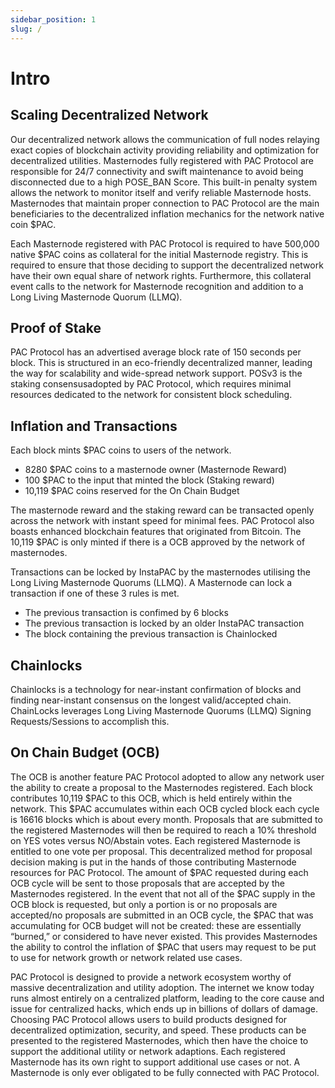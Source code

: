 ```yaml
---
sidebar_position: 1
slug: /
---
```


# Intro

<div class="pac__logo"></div>

## Scaling Decentralized Network

Our decentralized network allows the communication of full nodes relaying exact copies of blockchain activity providing reliability and optimization for decentralized utilities. Masternodes fully registered with PAC Protocol are responsible for 24/7 connectivity and swift maintenance to avoid being disconnected due to a high POSE_BAN Score. This built-in penalty system allows the network to monitor itself and verify reliable Masternode hosts. Masternodes that maintain proper connection to PAC Protocol are the main beneficiaries to the decentralized inflation mechanics for the network native coin $PAC.

Each Masternode registered with PAC Protocol is required to have 500,000 native $PAC coins as collateral for the initial Masternode registry. This is required to ensure that those deciding to support the  decentralized network have their own equal share of network rights. Furthermore, this collateral event calls to the network for Masternode recognition and addition to a Long Living Masternode Quorum (LLMQ).

## Proof of Stake

PAC Protocol has an advertised average block rate of 150 seconds per block. This is structured in an eco-friendly decentralized manner, leading the way for scalability and wide-spread network support. POSv3 is the staking consensusadopted by PAC Protocol, which requires  minimal resources dedicated to the network for consistent block scheduling.

## Inflation and Transactions

Each block mints $PAC coins to users of the network.
- 8280 $PAC coins to a masternode owner (Masternode Reward)
- 100 $PAC to the input that minted the block (Staking reward)
- 10,119 $PAC coins reserved for the On Chain Budget

The masternode reward and the staking reward can be transacted openly across the network with instant speed for minimal fees. PAC Protocol also boasts enhanced blockchain features that originated from Bitcoin. The 10,119 $PAC is only minted if there is a OCB approved by the network of masternodes. 

Transactions can be locked by InstaPAC by the masternodes utilising the Long Living Masternode Quorums (LLMQ). A Masternode can lock a transaction if one of these 3 rules is met.
- The previous transaction is confimed by 6 blocks
- The previous transaction is locked by an older InstaPAC transaction
- The block containing the previous transaction is Chainlocked

## Chainlocks

Chainlocks is a technology for near-instant confirmation of blocks and finding near-instant consensus on the longest valid/accepted chain. ChainLocks leverages Long Living Masternode Quorums (LLMQ) Signing Requests/Sessions to accomplish this.


## On Chain Budget (OCB)

The OCB is another feature PAC Protocol adopted to allow any network user the ability to create a proposal to the Masternodes registered. Each block contributes 10,119 $PAC to this OCB, which is held entirely within the network. This $PAC accumulates within each OCB cycled block each cycle is 16616 blocks which is about every month. Proposals that are submitted to the registered Masternodes will then be required to reach a 10% threshold on YES votes versus NO/Abstain votes. Each registered Masternode is entitled to one vote per proposal. This decentralized method for proposal decision making is put in the hands of those contributing Masternode resources for PAC Protocol. The amount of $PAC requested during each OCB cycle will be sent to those proposals that are accepted by the Masternodes registered. In the event that not all of the $PAC supply in the OCB block is requested, but only a portion is or no proposals are accepted/no proposals are submitted in an OCB cycle, the $PAC that was accumulating for OCB budget will not be created: these are essentially “burned,” or considered to have never existed. This provides Masternodes the ability to control the inflation of $PAC that users may request to be put to use for network growth or network related use cases.

PAC Protocol is designed to provide a network ecosystem worthy of massive decentralization and utility adoption. The internet we know today runs almost entirely on a centralized platform, leading to the core cause and issue for centralized hacks, which ends up in billions of dollars of damage. Choosing PAC Protocol allows users to build products designed for decentralized optimization, security, and speed. These products can be presented to the registered Masternodes, which then have the choice to support the additional utility or network adaptions. Each registered Masternode has its own right to support additional use cases or not. A Masternode is only ever obligated to be fully connected with PAC Protocol.
